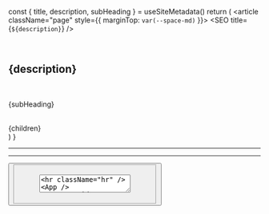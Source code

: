 


<!-- <LAYOUT/> -->

  const { title, description, subHeading } = useSiteMetadata()
  return (
    <Layout location={location}>
      <article className="page" style={{ marginTop: `var(--space-md)` }}>
        <SEO title={`${description}`} />
        <div className="aside-content-grid container">
          <div className="content padding">
            <br />
            <div className="card">
              <Image />
              <h2 className="card-heading">{description}</h2>
              <br />
              <p className="card-text">{subHeading}</p>
            </div>
            <br className="br" />
            {children}
          </div>
        </div>
      </article>
    </Layout>
  )
}

<!-- MDX BODY  -->

<hr className="hr" />
<Typography />
<Color />
<Spacing />
<hr className="hr" />
<Button />
<ExampleCard />
<Fieldset />
<Figure />
<NavLink />
<SummaryDetails />
<Textarea />
<hr className="hr" />
<App />
<ContentGrid />
<AsideContentGrid />
<ImageGrid />
<hr className="hr" />
